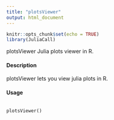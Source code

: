 ```yaml
---
title: "plotsViewer"
output: html_document
---
```


```r
knitr::opts_chunk$set(echo = TRUE)
library(JuliaCall)
```

plotsViewer Julia plots viewer in R.

#### Description

plotsViewer lets you view julia plots in R.

#### Usage
<pre><code>
plotsViewer()
</code></pre>
